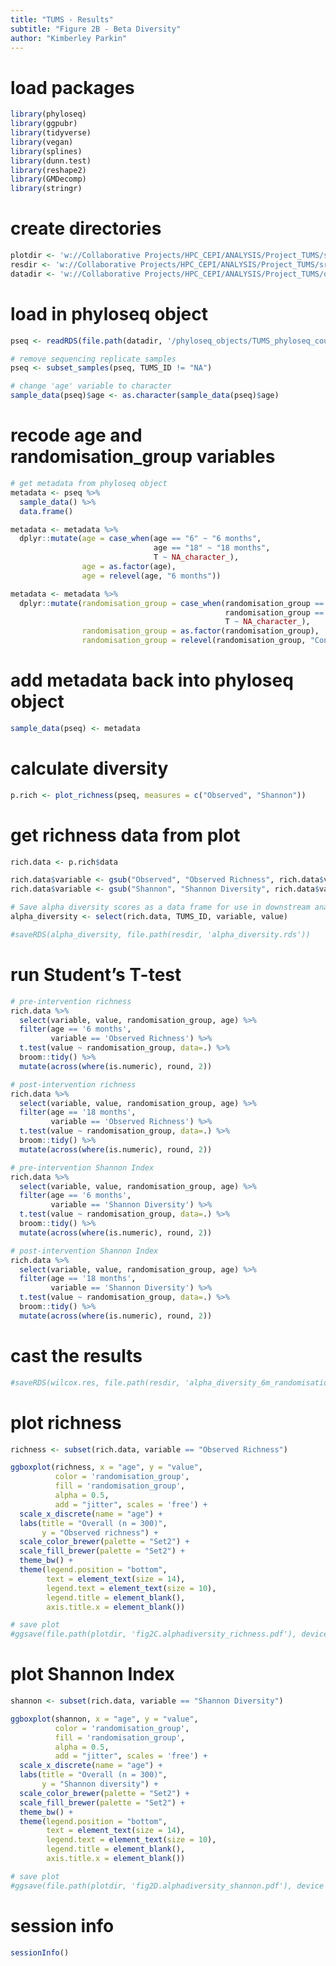 ```yaml
---
title: "TUMS - Results"
subtitle: "Figure 2B - Beta Diversity"
author: "Kimberley Parkin"
---
```


# load packages
```r
library(phyloseq)
library(ggpubr)
library(tidyverse)
library(vegan)
library(splines)
library(dunn.test)
library(reshape2)
library(GMDecomp)
library(stringr)
```

# create directories
```r
plotdir <- 'w://Collaborative Projects/HPC_CEPI/ANALYSIS/Project_TUMS/src/TUMS/Paper_2_RCT/figures'
resdir <- 'w://Collaborative Projects/HPC_CEPI/ANALYSIS/Project_TUMS/src/TUMS/Paper_2_RCT/results'
datadir <- 'w://Collaborative Projects/HPC_CEPI/ANALYSIS/Project_TUMS/data'
```

# load in phyloseq object
```r
pseq <- readRDS(file.path(datadir, '/phyloseq_objects/TUMS_phyloseq_counts_complete.rds'))
```

```r
# remove sequencing replicate samples
pseq <- subset_samples(pseq, TUMS_ID != "NA")

# change 'age' variable to character
sample_data(pseq)$age <- as.character(sample_data(pseq)$age)
```

# recode age and randomisation_group variables
```r
# get metadata from phyloseq object
metadata <- pseq %>%
  sample_data() %>%
  data.frame()

metadata <- metadata %>% 
  dplyr::mutate(age = case_when(age == "6" ~ "6 months",
                                age == "18" ~ "18 months",
                                T ~ NA_character_),
                age = as.factor(age),
                age = relevel(age, "6 months"))

metadata <- metadata %>% 
  dplyr::mutate(randomisation_group = case_when(randomisation_group == "A" ~ "Treatment",
                                                randomisation_group == "B" ~ "Control",
                                                T ~ NA_character_),
                randomisation_group = as.factor(randomisation_group),
                randomisation_group = relevel(randomisation_group, "Control"))
```

# add metadata back into phyloseq object
```r
sample_data(pseq) <- metadata
```

# calculate diversity
```r
p.rich <- plot_richness(pseq, measures = c("Observed", "Shannon")) 
```

# get richness data from plot
```r
rich.data <- p.rich$data

rich.data$variable <- gsub("Observed", "Observed Richness", rich.data$variable)
rich.data$variable <- gsub("Shannon", "Shannon Diversity", rich.data$variable)

# Save alpha diversity scores as a data frame for use in downstream analysis
alpha_diversity <- select(rich.data, TUMS_ID, variable, value)

#saveRDS(alpha_diversity, file.path(resdir, 'alpha_diversity.rds'))
```

# run Student's T-test
```r
# pre-intervention richness
rich.data %>% 
  select(variable, value, randomisation_group, age) %>% 
  filter(age == '6 months', 
         variable == 'Observed Richness') %>%
  t.test(value ~ randomisation_group, data=.) %>% 
  broom::tidy() %>% 
  mutate(across(where(is.numeric), round, 2))
```

```r
# post-intervention richness
rich.data %>% 
  select(variable, value, randomisation_group, age) %>% 
  filter(age == '18 months', 
         variable == 'Observed Richness') %>%
  t.test(value ~ randomisation_group, data=.) %>% 
  broom::tidy() %>% 
  mutate(across(where(is.numeric), round, 2))
```

```r
# pre-intervention Shannon Index
rich.data %>% 
  select(variable, value, randomisation_group, age) %>% 
  filter(age == '6 months', 
         variable == 'Shannon Diversity') %>%
  t.test(value ~ randomisation_group, data=.) %>% 
  broom::tidy() %>% 
  mutate(across(where(is.numeric), round, 2))
```

```r
# post-intervention Shannon Index
rich.data %>% 
  select(variable, value, randomisation_group, age) %>% 
  filter(age == '18 months', 
         variable == 'Shannon Diversity') %>%
  t.test(value ~ randomisation_group, data=.) %>% 
  broom::tidy() %>% 
  mutate(across(where(is.numeric), round, 2))
```

# cast the results
```r
#saveRDS(wilcox.res, file.path(resdir, 'alpha_diversity_6m_randomisation_group.rds'))
```

# plot richness
```r
richness <- subset(rich.data, variable == "Observed Richness")

ggboxplot(richness, x = "age", y = "value", 
          color = 'randomisation_group',
          fill = 'randomisation_group',
          alpha = 0.5,
          add = "jitter", scales = 'free') +
  scale_x_discrete(name = "age") +
  labs(title = "Overall (n = 300)",
       y = "Observed richness") +
  scale_color_brewer(palette = "Set2") +
  scale_fill_brewer(palette = "Set2") +
  theme_bw() +
  theme(legend.position = "bottom",
        text = element_text(size = 14),
        legend.text = element_text(size = 10),
        legend.title = element_blank(),
        axis.title.x = element_blank())

# save plot
#ggsave(file.path(plotdir, 'fig2C.alphadiversity_richness.pdf'), device = "pdf", dpi = 300, width = 6, height = 6)
```

# plot Shannon Index
```r
shannon <- subset(rich.data, variable == "Shannon Diversity")

ggboxplot(shannon, x = "age", y = "value", 
          color = 'randomisation_group',
          fill = 'randomisation_group',
          alpha = 0.5,
          add = "jitter", scales = 'free') +
  scale_x_discrete(name = "age") +
  labs(title = "Overall (n = 300)",
       y = "Shannon diversity") +
  scale_color_brewer(palette = "Set2") +
  scale_fill_brewer(palette = "Set2") +
  theme_bw() +
  theme(legend.position = "bottom",
        text = element_text(size = 14),
        legend.text = element_text(size = 10),
        legend.title = element_blank(),
        axis.title.x = element_blank())

# save plot
#ggsave(file.path(plotdir, 'fig2D.alphadiversity_shannon.pdf'), device = "pdf", dpi = 300, width = 6, height = 6)
```

# session info
```r
sessionInfo()
```
